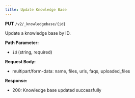 ```yaml
---
title: Update Knowledge Base
---
```


**PUT** `/v2/_knowledgebase/{id}`

Update a knowledge base by ID.

**Path Parameter:**
- `id` (string, required)

**Request Body:**
- multipart/form-data: name, files, urls, faqs, uploaded_files

**Response:**
- 200: Knowledge base updated successfully 